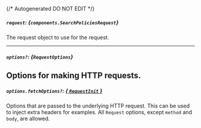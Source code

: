 {/* Autogenerated DO NOT EDIT  */}

##### `request`: *{`components.SearchPoliciesRequest`}*
The request object to use for the request.

<Collapsible openLabel={Labels.showProperties} closeLabel={Labels.hideProperties}>
  <SearchPoliciesRequest />
</Collapsible>

---
##### `options?`: *{`RequestOptions`}*
Options for making HTTP requests.
---
##### `options.fetchOptions?`: [*{ `RequestInit` }*](https://developer.mozilla.org/en-US/docs/Web/API/Request/Request#options)
Options that are passed to the underlying HTTP request. This can be used to inject extra headers for examples. All `Request` options, except `method` and `body`, are allowed.

